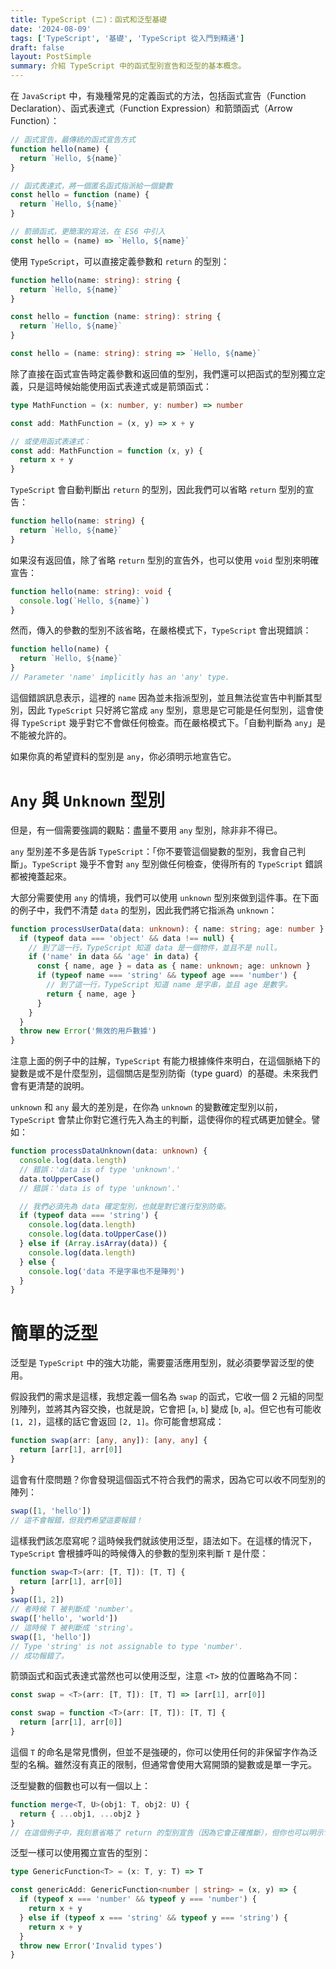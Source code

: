 ```yaml
---
title: TypeScript (二)：函式和泛型基礎
date: '2024-08-09'
tags: ['TypeScript', '基礎', 'TypeScript 從入門到精通']
draft: false
layout: PostSimple
summary: 介紹 TypeScript 中的函式型別宣告和泛型的基本概念。
---
```


在 `JavaScript` 中，有幾種常見的定義函式的方法，包括函式宣告（Function Declaration）、函式表達式（Function Expression）和箭頭函式（Arrow Function）：

```js
// 函式宣告，最傳統的函式宣告方式
function hello(name) {
  return `Hello, ${name}`
}

// 函式表達式，將一個匿名函式指派給一個變數
const hello = function (name) {
  return `Hello, ${name}`
}

// 箭頭函式，更簡潔的寫法，在 ES6 中引入
const hello = (name) => `Hello, ${name}`
```

使用 `TypeScript`，可以直接定義參數和 `return` 的型別：

```ts
function hello(name: string): string {
  return `Hello, ${name}`
}

const hello = function (name: string): string {
  return `Hello, ${name}`
}

const hello = (name: string): string => `Hello, ${name}`
```

除了直接在函式宣告時定義參數和返回值的型別，我們還可以把函式的型別獨立定義，只是這時候始能使用函式表達式或是箭頭函式：

```ts
type MathFunction = (x: number, y: number) => number

const add: MathFunction = (x, y) => x + y

// 或使用函式表達式：
const add: MathFunction = function (x, y) {
  return x + y
}
```

`TypeScript` 會自動判斷出 `return` 的型別，因此我們可以省略 `return` 型別的宣告：

```ts
function hello(name: string) {
  return `Hello, ${name}`
}
```

如果沒有返回值，除了省略 `return` 型別的宣告外，也可以使用 `void` 型別來明確宣告：

```ts
function hello(name: string): void {
  console.log(`Hello, ${name}`)
}
```

然而，傳入的參數的型別不該省略，在嚴格模式下，`TypeScript` 會出現錯誤：

```ts
function hello(name) {
  return `Hello, ${name}`
}
// Parameter 'name' implicitly has an 'any' type.
```

這個錯誤訊息表示，這裡的 `name` 因為並未指派型別，並且無法從宣告中判斷其型別，因此 `TypeScript` 只好將它當成 `any` 型別，意思是它可能是任何型別，這會使得 `TypeScript` 幾乎對它不會做任何檢查。而在嚴格模式下。「自動判斷為 `any`」是不能被允許的。

如果你真的希望資料的型別是 `any`，你必須明示地宣告它。

# `Any` 與 `Unknown` 型別

但是，有一個需要強調的觀點：盡量不要用 `any` 型別，除非非不得已。

`any` 型別差不多是告訴 `TypeScript`：「你不要管這個變數的型別，我會自己判斷」。`TypeScript` 幾乎不會對 `any` 型別做任何檢查，使得所有的 `TypeScript` 錯誤都被掩蓋起來。

大部分需要使用 `any` 的情境，我們可以使用 `unknown` 型別來做到這件事。在下面的例子中，我們不清楚 `data` 的型別，因此我們將它指派為 `unknown`：

```ts
function processUserData(data: unknown): { name: string; age: number } {
  if (typeof data === 'object' && data !== null) {
    // 到了這一行，TypeScript 知道 data 是一個物件，並且不是 null。
    if ('name' in data && 'age' in data) {
      const { name, age } = data as { name: unknown; age: unknown }
      if (typeof name === 'string' && typeof age === 'number') {
        // 到了這一行，TypeScript 知道 name 是字串，並且 age 是數字。
        return { name, age }
      }
    }
  }
  throw new Error('無效的用戶數據')
}
```

注意上面的例子中的註解，`TypeScript` 有能力根據條件來明白，在這個脈絡下的變數是或不是什麼型別，這個關店是型別防衛（type guard）的基礎。未來我們會有更清楚的說明。

`unknown` 和 `any` 最大的差別是，在你為 `unknown` 的變數確定型別以前，`TypeScript` 會禁止你對它進行先入為主的判斷，這使得你的程式碼更加健全。譬如：

```ts
function processDataUnknown(data: unknown) {
  console.log(data.length)
  // 錯誤：'data is of type 'unknown'.'
  data.toUpperCase()
  // 錯誤：'data is of type 'unknown'.'

  // 我們必須先為 data 確定型別，也就是對它進行型別防衛。
  if (typeof data === 'string') {
    console.log(data.length)
    console.log(data.toUpperCase())
  } else if (Array.isArray(data)) {
    console.log(data.length)
  } else {
    console.log('data 不是字串也不是陣列')
  }
}
```

# 簡單的泛型

泛型是 `TypeScript` 中的強大功能，需要靈活應用型別，就必須要學習泛型的使用。

假設我們的需求是這樣，我想定義一個名為 `swap` 的函式，它收一個 2 元組的同型別陣列，並將其內容交換，也就是說，它會把 [`a`, `b`] 變成 [`b`, `a`]。但它也有可能收 `[1, 2]`，這樣的話它會返回 `[2, 1]`。你可能會想寫成：

```ts
function swap(arr: [any, any]): [any, any] {
  return [arr[1], arr[0]]
}
```

這會有什麼問題？你會發現這個函式不符合我們的需求，因為它可以收不同型別的陣列：

```ts
swap([1, 'hello'])
// 這不會報錯，但我們希望這要報錯！
```

這樣我們該怎麼寫呢？這時候我們就該使用泛型，語法如下。在這樣的情況下，`TypeScript` 會根據呼叫的時候傳入的參數的型別來判斷 `T` 是什麼：

```ts
function swap<T>(arr: [T, T]): [T, T] {
  return [arr[1], arr[0]]
}
swap([1, 2])
// 者時候 T 被判斷成 'number'。
swap(['hello', 'world'])
// 這時候 T 被判斷成 'string'。
swap([1, 'hello'])
// Type 'string' is not assignable to type 'number'.
// 成功報錯了。
```

箭頭函式和函式表達式當然也可以使用泛型，注意 `<T>` 放的位置略為不同：

```ts
const swap = <T>(arr: [T, T]): [T, T] => [arr[1], arr[0]]

const swap = function <T>(arr: [T, T]): [T, T] {
  return [arr[1], arr[0]]
}
```

這個 `T` 的命名是常見慣例，但並不是強硬的，你可以使用任何的非保留字作為泛型的名稱。雖然沒有真正的限制，但通常會使用大寫開頭的變數或是單一字元。

泛型變數的個數也可以有一個以上：

```ts
function merge<T, U>(obj1: T, obj2: U) {
  return { ...obj1, ...obj2 }
}
// 在這個例子中，我刻意省略了 return 的型別宣告（因為它會正確推斷），但你也可以明示它：T & U。
```

泛型一樣可以使用獨立宣告的型別：

```ts
type GenericFunction<T> = (x: T, y: T) => T

const genericAdd: GenericFunction<number | string> = (x, y) => {
  if (typeof x === 'number' && typeof y === 'number') {
    return x + y
  } else if (typeof x === 'string' && typeof y === 'string') {
    return x + y
  }
  throw new Error('Invalid types')
}
```
